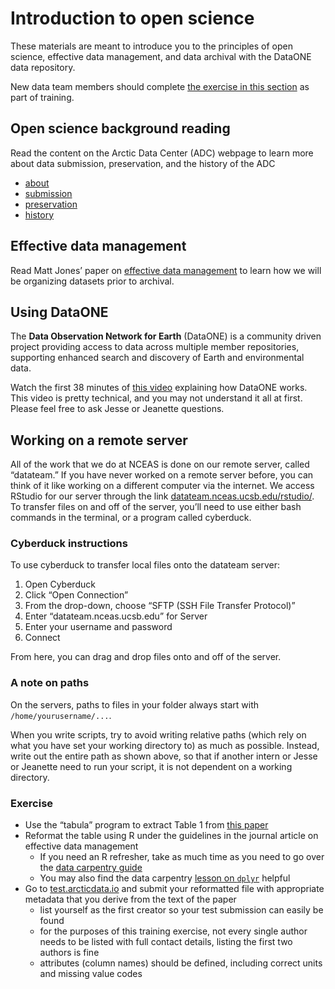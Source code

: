 # Introduction to open science

These materials are meant to introduce you to the principles of open science, effective data management, and data archival with the DataONE data repository.

New data team members should complete [the exercise in this section](#exercise1) as part of training.

## Open science background reading

Read the content on the Arctic Data Center (ADC) webpage to learn more about data submission, preservation, and the history of the ADC

* [about](https://arcticdata.io/about/)
* [submission](https://arcticdata.io/submit/)
* [preservation](https://arcticdata.io/preservation/)
* [history](https://arcticdata.io/history/)

## Effective data management

Read Matt Jones' paper on [effective data management](http://onlinelibrary.wiley.com/doi/10.1890/0012-9623-90.2.205/full) to learn how we will be organizing datasets prior to archival.

## Using DataONE

The **Data Observation Network for Earth** (DataONE) is a community driven project providing access to data across multiple member repositories, supporting enhanced search and discovery of Earth and environmental data.

Watch the first 38 minutes of [this video](https://drive.google.com/drive/u/0/folders/0BxXanx5RKvlgSV9CYTRlTHJ4VzQ) explaining how DataONE works. This video is pretty technical, and you may not understand it all at first. Please feel free to ask Jesse or Jeanette questions.


## Working on a remote server

All of the work that we do at NCEAS is done on our remote server, called "datateam." If you have never worked on a remote server before, you can think of it like working on a different computer via the internet. We access RStudio for our server through the link [datateam.nceas.ucsb.edu/rstudio/](datateam.nceas.ucsb.edu/rstudio/). To transfer files on and off of the server, you'll need to use either bash commands in the terminal, or a program called cyberduck.

### Cyberduck instructions

To use cyberduck to transfer local files onto the datateam server:

1) Open Cyberduck
2) Click "Open Connection"
3) From the drop-down, choose "SFTP (SSH File Transfer Protocol)"
4) Enter "datateam.nceas.ucsb.edu" for Server
5) Enter your username and password
6) Connect

From here, you can drag and drop files onto and off of the server.

### A note on paths

On the servers, paths to files in your folder always start with `/home/yourusername/...`.

When you write scripts, try to avoid writing relative paths (which rely on what you have set your working directory to) as much as possible. Instead, write out the entire path as shown above, so that if another intern or Jesse or Jeanette need to run your script, it is not dependent on a working directory.


### Exercise {#exercise1}

* Use the "tabula" program to extract Table 1 from [this paper](http://iopscience.iop.org/article/10.1088/1748-9326/11/9/095008/meta)
* Reformat the table using R under the guidelines in the journal article on effective data management
    + If you need an R refresher, take as much time as you need to go over the [data carpentry guide](http://www.datacarpentry.org/R-ecology-lesson/01-intro-to-r.html)
    + You may also find the data carpentry [lesson on `dplyr`](http://www.datacarpentry.org/R-ecology-lesson/03-dplyr.html) helpful
* Go to [test.arcticdata.io](test.arcticdata.io) and submit your reformatted file with appropriate metadata that you derive from the text of the paper
    + list yourself as the first creator so your test submission can easily be found
    + for the purposes of this training exercise, not every single author needs to be listed with full contact details, listing the first two authors is fine
    + attributes (column names) should be defined, including correct units and missing value codes
